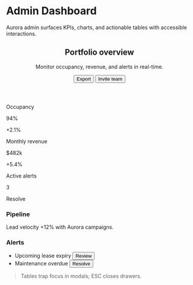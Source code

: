 # Admin Dashboard

Aurora admin surfaces KPIs, charts, and actionable tables with accessible interactions.

<div className="grid gap-8">
  <header className="flex flex-wrap items-center justify-between gap-4 rounded-3xl bg-gradient-to-r from-aurora-primary to-aurora-accent p-8 text-white shadow-lg">
    <div>
      <h2 className="text-3xl font-semibold">Portfolio overview</h2>
      <p className="text-sm text-white/80">Monitor occupancy, revenue, and alerts in real-time.</p>
    </div>
    <div className="flex items-center gap-3">
      <button className="rounded-full bg-white/20 px-4 py-2 text-sm font-semibold text-white hover:bg-white/30">Export</button>
      <button className="rounded-full bg-white px-4 py-2 text-sm font-semibold text-aurora-accent shadow-lg">Invite team</button>
    </div>
  </header>
  <section className="grid gap-6 md:grid-cols-3">
    <article className="rounded-3xl border border-slate-200 bg-white p-6 shadow-xl dark:border-slate-700 dark:bg-slate-900">
      <p className="text-sm uppercase tracking-[0.3em] text-slate-400">Occupancy</p>
      <p className="mt-3 text-3xl font-semibold text-slate-900 dark:text-white">94%</p>
      <p className="text-sm text-aurora-accent">+2.1%</p>
    </article>
    <article className="rounded-3xl border border-slate-200 bg-white p-6 shadow-xl dark:border-slate-700 dark:bg-slate-900">
      <p className="text-sm uppercase tracking-[0.3em] text-slate-400">Monthly revenue</p>
      <p className="mt-3 text-3xl font-semibold text-slate-900 dark:text-white">$482k</p>
      <p className="text-sm text-aurora-accent">+5.4%</p>
    </article>
    <article className="rounded-3xl border border-slate-200 bg-white p-6 shadow-xl dark:border-slate-700 dark:bg-slate-900">
      <p className="text-sm uppercase tracking-[0.3em] text-slate-400">Active alerts</p>
      <p className="mt-3 text-3xl font-semibold text-slate-900 dark:text-white">3</p>
      <p className="text-sm text-aurora-accent">Resolve</p>
    </article>
  </section>
  <section className="grid gap-6 lg:grid-cols-2">
    <article className="rounded-3xl border border-slate-200 bg-white p-6 shadow-xl dark:border-slate-700 dark:bg-slate-900">
      <h3 className="text-lg font-semibold">Pipeline</h3>
      <p className="text-sm text-slate-500">Lead velocity +12% with Aurora campaigns.</p>
      <div className="mt-6 h-48 rounded-2xl bg-[linear-gradient(135deg,rgba(0,150,136,0.2),rgba(43,108,176,0.2))] shadow-inner" aria-hidden="true" />
    </article>
    <article className="rounded-3xl border border-slate-200 bg-white p-6 shadow-xl dark:border-slate-700 dark:bg-slate-900">
      <h3 className="text-lg font-semibold">Alerts</h3>
      <ul className="mt-4 space-y-3">
        <li className="flex items-center justify-between rounded-2xl bg-amber-500/10 px-4 py-3 text-sm font-semibold text-amber-600">
          Upcoming lease expiry
          <button className="rounded-full bg-white/80 px-3 py-1 text-xs text-amber-600">Review</button>
        </li>
        <li className="flex items-center justify-between rounded-2xl bg-red-500/10 px-4 py-3 text-sm font-semibold text-red-600">
          Maintenance overdue
          <button className="rounded-full bg-white/80 px-3 py-1 text-xs text-red-600">Resolve</button>
        </li>
      </ul>
    </article>
  </section>
</div>

> Tables trap focus in modals; ESC closes drawers.
